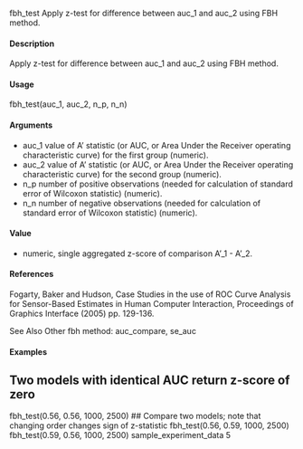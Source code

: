 
fbh_test Apply z-test for difference between auc_1 and auc_2 using FBH method.

#### Description

Apply z-test for difference between auc_1 and auc_2 using FBH method.

#### Usage

fbh_test(auc_1, auc_2, n_p, n_n)

#### Arguments

* auc_1 value of A’ statistic (or AUC, or Area Under the Receiver operating characteristic curve) for the first group (numeric).
* auc_2 value of A’ statistic (or AUC, or Area Under the Receiver operating characteristic curve) for the second group (numeric).
* n_p number of positive observations (needed for calculation of standard error of Wilcoxon statistic) (numeric).
* n_n number of negative observations (needed for calculation of standard error of Wilcoxon statistic) (numeric).

#### Value
* numeric, single aggregated z-score of comparison A’_1 - A’_2.

#### References
Fogarty, Baker and Hudson, Case Studies in the use of ROC Curve Analysis for Sensor-Based
Estimates in Human Computer Interaction, Proceedings of Graphics Interface (2005) pp. 129-136.

See Also
Other fbh method: auc_compare, se_auc

#### Examples

## Two models with identical AUC return z-score of zero
fbh_test(0.56, 0.56, 1000, 2500)
## Compare two models; note that changing order changes sign of z-statistic
fbh_test(0.56, 0.59, 1000, 2500)
fbh_test(0.59, 0.56, 1000, 2500)
sample_experiment_data 5
